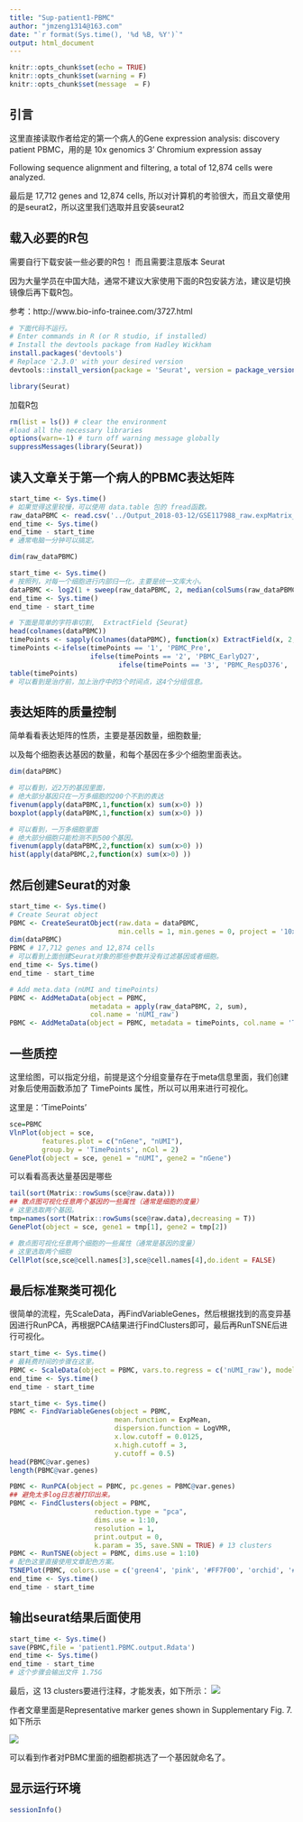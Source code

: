 ```yaml
---
title: "Sup-patient1-PBMC"
author: "jmzeng1314@163.com" 
date: "`r format(Sys.time(), '%d %B, %Y')`"
output: html_document
---
```


```r
knitr::opts_chunk$set(echo = TRUE)
knitr::opts_chunk$set(warning = F)
knitr::opts_chunk$set(message  = F) 
```

## 引言

这里直接读取作者给定的第一个病人的Gene expression analysis: discovery patient PBMC，用的是 10x genomics 3' Chromium expression assay

Following sequence alignment and filtering, a total of 12,874 cells were analyzed. 

最后是 17,712 genes and 12,874 cells, 所以对计算机的考验很大，而且文章使用的是seurat2，所以这里我们选取并且安装seurat2

## 载入必要的R包

需要自行下载安装一些必要的R包！ 而且需要注意版本 Seurat 

因为大量学员在中国大陆，通常不建议大家使用下面的R包安装方法，建议是切换镜像后再下载R包。

参考：http://www.bio-info-trainee.com/3727.html


```r
# 下面代码不运行。
# Enter commands in R (or R studio, if installed)
# Install the devtools package from Hadley Wickham
install.packages('devtools')
# Replace '2.3.0' with your desired version
devtools::install_version(package = 'Seurat', version = package_version('2.3.0'))

library(Seurat)
```

加载R包

```r
rm(list = ls()) # clear the environment
#load all the necessary libraries
options(warn=-1) # turn off warning message globally
suppressMessages(library(Seurat))

```

## 读入文章关于第一个病人的PBMC表达矩阵

```r
start_time <- Sys.time()
# 如果觉得这里较慢，可以使用 data.table 包的 fread函数。
raw_dataPBMC <- read.csv('../Output_2018-03-12/GSE117988_raw.expMatrix_PBMC.csv.gz', header = TRUE, row.names = 1)
end_time <- Sys.time()
end_time - start_time
# 通常电脑一分钟可以搞定。

dim(raw_dataPBMC) 

start_time <- Sys.time()
# 按照列，对每一个细胞进行内部归一化，主要是统一文库大小。
dataPBMC <- log2(1 + sweep(raw_dataPBMC, 2, median(colSums(raw_dataPBMC))/colSums(raw_dataPBMC), '*')) # Normalization
end_time <- Sys.time()
end_time - start_time

# 下面是简单的字符串切割,  ExtractField {Seurat}
head(colnames(dataPBMC))
timePoints <- sapply(colnames(dataPBMC), function(x) ExtractField(x, 2, '[.]'))
timePoints <-ifelse(timePoints == '1', 'PBMC_Pre', 
                    ifelse(timePoints == '2', 'PBMC_EarlyD27',
                           ifelse(timePoints == '3', 'PBMC_RespD376', 'PBMC_ARD614')))
table(timePoints)
# 可以看到是治疗前，加上治疗中的3个时间点，这4个分组信息。
```

## 表达矩阵的质量控制

简单看看表达矩阵的性质，主要是基因数量，细胞数量;

以及每个细胞表达基因的数量，和每个基因在多少个细胞里面表达。

```r
dim(dataPBMC)

# 可以看到，近2万的基因里面，
# 绝大部分基因只在一万多细胞的200个不到的表达
fivenum(apply(dataPBMC,1,function(x) sum(x>0) ))
boxplot(apply(dataPBMC,1,function(x) sum(x>0) ))

# 可以看到，一万多细胞里面
# 绝大部分细胞只能检测不到500个基因。
fivenum(apply(dataPBMC,2,function(x) sum(x>0) ))
hist(apply(dataPBMC,2,function(x) sum(x>0) ))
```


## 然后创建Seurat的对象

```r
start_time <- Sys.time()
# Create Seurat object
PBMC <- CreateSeuratObject(raw.data = dataPBMC, 
                           min.cells = 1, min.genes = 0, project = '10x_PBMC') # already normalized
dim(dataPBMC)
PBMC # 17,712 genes and 12,874 cells
# 可以看到上面创建Seurat对象的那些参数并没有过滤基因或者细胞。
end_time <- Sys.time()
end_time - start_time

# Add meta.data (nUMI and timePoints)
PBMC <- AddMetaData(object = PBMC, 
                    metadata = apply(raw_dataPBMC, 2, sum),
                    col.name = 'nUMI_raw')
PBMC <- AddMetaData(object = PBMC, metadata = timePoints, col.name = 'TimePoints')

```

## 一些质控

这里绘图，可以指定分组，前提是这个分组变量存在于meta信息里面，我们创建对象后使用函数添加了 TimePoints 属性，所以可以用来进行可视化。

这里是：'TimePoints'

```r
sce=PBMC
VlnPlot(object = sce, 
        features.plot = c("nGene", "nUMI"), 
        group.by = 'TimePoints', nCol = 2)
GenePlot(object = sce, gene1 = "nUMI", gene2 = "nGene")

```

可以看看高表达量基因是哪些

```r
tail(sort(Matrix::rowSums(sce@raw.data)))
## 散点图可视化任意两个基因的一些属性（通常是细胞的度量）
# 这里选取两个基因。
tmp=names(sort(Matrix::rowSums(sce@raw.data),decreasing = T))
GenePlot(object = sce, gene1 = tmp[1], gene2 = tmp[2])

# 散点图可视化任意两个细胞的一些属性（通常是基因的度量）
# 这里选取两个细胞
CellPlot(sce,sce@cell.names[3],sce@cell.names[4],do.ident = FALSE)

```

## 最后标准聚类可视化

很简单的流程，先ScaleData，再FindVariableGenes，然后根据找到的高变异基因进行RunPCA，再根据PCA结果进行FindClusters即可，最后再RunTSNE后进行可视化。

```r
start_time <- Sys.time()
# 最耗费时间的步骤在这里。
PBMC <- ScaleData(object = PBMC, vars.to.regress = c('nUMI_raw'), model.use = 'linear', use.umi = FALSE)
end_time <- Sys.time()
end_time - start_time

start_time <- Sys.time()
PBMC <- FindVariableGenes(object = PBMC, 
                          mean.function = ExpMean,
                          dispersion.function = LogVMR,
                          x.low.cutoff = 0.0125,
                          x.high.cutoff = 3, 
                          y.cutoff = 0.5)
head(PBMC@var.genes)
length(PBMC@var.genes)

PBMC <- RunPCA(object = PBMC, pc.genes = PBMC@var.genes)
## 避免太多log日志被打印出来。
PBMC <- FindClusters(object = PBMC, 
                     reduction.type = "pca", 
                     dims.use = 1:10, 
                     resolution = 1, 
                     print.output = 0,
                     k.param = 35, save.SNN = TRUE) # 13 clusters
PBMC <- RunTSNE(object = PBMC, dims.use = 1:10)
# 配色这里直接使用文章配色方案。 
TSNEPlot(PBMC, colors.use = c('green4', 'pink', '#FF7F00', 'orchid', '#99c9fb', 'dodgerblue2', 'grey30', 'yellow', 'grey60', 'grey', 'red', '#FB9A99', 'black'))
end_time <- Sys.time()
end_time - start_time

```

## 输出seurat结果后面使用

```r

start_time <- Sys.time()
save(PBMC,file = 'patient1.PBMC.output.Rdata')
end_time <- Sys.time()
end_time - start_time
# 这个步骤会输出文件 1.75G 
```


最后，这 13 clusters要进行注释，才能发表，如下所示：
![](../figures/patient1-PMBC-tSNE-13-cluster.png)


作者文章里面是Representative marker genes shown in Supplementary Fig. 7. 如下所示

![](../figures/sup-figure-7.png)

可以看到作者对PBMC里面的细胞都挑选了一个基因就命名了。

## 显示运行环境

```r
sessionInfo()
```




